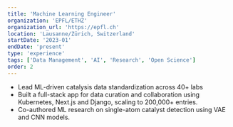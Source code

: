 ```yaml
---
title: 'Machine Learning Engineer'
organization: 'EPFL/ETHZ'
organization_url: 'https://epfl.ch'
location: 'Lausanne/Zürich, Switzerland'
startDate: '2023-01'
endDate: 'present'
type: 'experience'
tags: ['Data Management', 'AI', 'Research', 'Open Science']
order: 2
---
```


- Lead ML-driven catalysis data standardization across 40+ labs
- Built a full-stack app for data curation and collaboration using Kubernetes, Next.js and Django, scaling to 200,000+ entries.
- Co-authored ML research on single-atom catalyst detection using VAE and CNN models.
